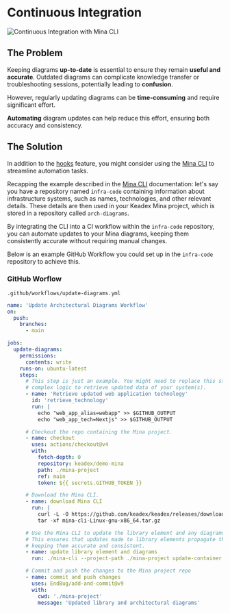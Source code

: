 
# Continuous Integration

<div className="my-10 flex items-center justify-center">
  <Image
    src={ci}
    alt="Continuous Integration with Mina CLI"
    height={200}
    className="mx-auto my-5 md:mx-5"
  />
</div>

## The Problem

Keeping diagrams **up-to-date** is essential to ensure they remain **useful and accurate**. Outdated diagrams can complicate knowledge transfer or troubleshooting sessions, potentially leading to **confusion**.

However, regularly updating diagrams can be **time-consuming** and require significant effort.

**Automating** diagram updates can help reduce this effort, ensuring both accuracy and consistency.

## The Solution

In addition to the [hooks](./hooks.mdx) feature, you might consider using the [Mina CLI](./cli/overview.mdx) to streamline automation tasks.

Recapping the example described in the [Mina CLI](./cli/overview.mdx) documentation: let's say you have a repository named `infra-code` containing information about infrastructure systems, such as names, technologies, and other relevant details. These details are then used in your Keadex Mina project, which is stored in a repository called `arch-diagrams`.

By integrating the CLI into a CI workflow within the `infra-code` repository, you can automate updates to your Mina diagrams, keeping them consistently accurate without requiring manual changes.

Below is an example GitHub Workflow you could set up in the `infra-code` repository to achieve this.

### GitHub Worflow

`.github/workflows/update-diagrams.yml`

```yaml
name: 'Update Architectural Diagrams Workflow'
on:
  push:
    branches:
      - main

jobs:
  update-diagrams:
    permissions:
      contents: write
    runs-on: ubuntu-latest
    steps:
      # This step is just an example. You might need to replace this step with a more
      # complex logic to retrieve updated data of your system(s).
      - name: 'Retrieve updated web application technology'
        id: 'retrieve_technology'
        run: |
          echo "web_app_alias=webapp" >> $GITHUB_OUTPUT
          echo "web_app_tech=Nextjs" >> $GITHUB_OUTPUT

      # Checkout the repo containing the Mina project.
      - name: checkout
        uses: actions/checkout@v4
        with:
          fetch-depth: 0
          repository: keadex/demo-mina
          path: ./mina-project
          ref: main
          token: ${{ secrets.GITHUB_TOKEN }}

      # Download the Mina CLI.
      - name: download Mina CLI
        run: |
          curl -L -O https://github.com/keadex/keadex/releases/download/mina-cli%401.16.0/mina-cli-Linux-gnu-x86_64.tar.gz
          tar -xf mina-cli-Linux-gnu-x86_64.tar.gz

      # Use the Mina CLI to update the library element and any diagrams that reference it.
      # This ensures that updates made to library elements propagate throughout all dependent diagrams,
      # keeping them accurate and consistent.
      - name: update library element and diagrams
        run: ./mina-cli --project-path ./mina-project update-container --alias ${{steps.retrieve_technology.outputs.web_app_alias}} --new-technology ${{steps.retrieve_technology.outputs.web_app_tech}}

      # Commit and push the changes to the Mina project repo
      - name: commit and push changes
        uses: EndBug/add-and-commit@v9
        with:
          cwd: './mina-project'
          message: 'Updated library and architectural diagrams'
```
